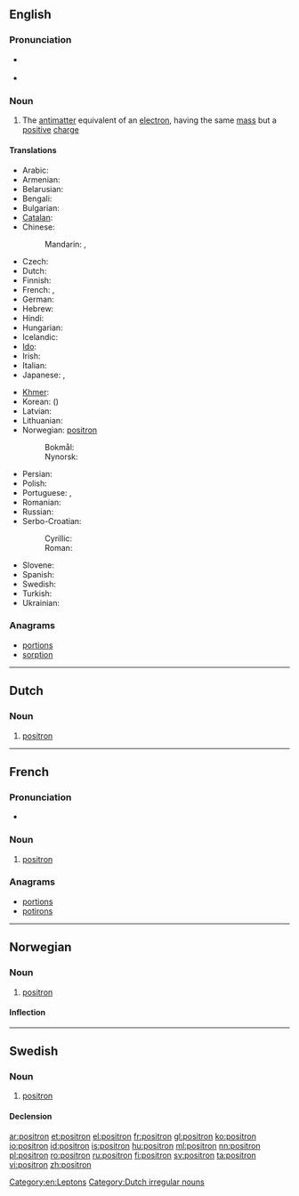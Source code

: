 {{also|Positron|positrón}}
==English==

===Pronunciation===
* {{a|UK}} {{IPA|/ˈpɒz.ɪ.trɒn/}}
* {{a|US}} {{IPA|/ˈpɑ.zɪ.trɑn/}}

===Noun===
{{en-noun}}

# {{particles}} The [[antimatter]] equivalent of an [[electron]], having the same [[mass]] but a [[positive]] [[charge]]

====Translations====
{{trans-top|positron}}
* Arabic: {{t|ar|بوزيترون|m|tr=buzitruun|sc=Arab}}
* Armenian: {{t-|hy|պոզիտրոն|tr=pozitron}}
* Belarusian: {{t|be|пазітрон|m|tr=pazitrón|sc=Cyrl}}
* Bengali: {{t|bn|পজিট্রন|tr=pôjiţrôn|sc=Beng}}
* Bulgarian: {{t|bg|позитрон|m|tr=pozitrón|sc=Cyrl}}
* [[Catalan]]: {{t+|ca|positró|m}}
* Chinese:
*: Mandarin: {{t|zh|正電子|sc=Hani}}, {{t|zh|正电子|tr=zhèngdiànzǐ|sc=Hani}}
* Czech: {{t-|cs|pozitron|m}}
* Dutch: {{t|nl|positron}}
* Finnish: {{t-|fi|positroni}}
* French: {{t+|fr|positron|m}}, {{t+|fr|positon|m}}
* German: {{t+|de|Positron|n}}
* Hebrew: {{t|he|פוזיטרון|sc=Hebr}}
* Hindi: {{t|hi|पोज़िट्रॉन|tr=poziṭron|sc=Deva}}
* Hungarian: {{t|hu|pozitron}}
* Icelandic: {{t|is|jáeind|f}}
* [[Ido]]: {{t|io|antielektrono}}
* Irish: {{t|ga|posatrón|m|xs=Irish}}
* Italian: {{t-|it|positrone|m}}
* Japanese: {{t|ja|陽電子|tr=ようでんし, yōdenshi|sc=Jpan}}, {{t|ja|ポジトロン|tr=pojitoron|sc=Jpan}}
{{trans-mid}}
* [[Khmer]]: {{t|km|វិជ្ជមានាណូ|tr=vijjea’mien-e-anoo|sc=Khmr}}
* Korean: {{t|ko|양전자|tr=yangjeonja|sc=Kore}} ({{t|ko|陽電子|sc=Kore}})
* Latvian: {{t|lv|pozitrons|m}}
* Lithuanian: {{t|lt|pozitronas|m}}
* Norwegian: [[#Norwegian|positron]]
*: Bokmål: {{t|nb|positron}}
*: Nynorsk: {{t|nn|positron}}
* Persian: {{t|fa|پوزیترون|tr=positron|sc=fa-Arab}}
* Polish: {{t-|pl|pozyton|m}}
* Portuguese: {{qualifier|Brazil}} {{t|pt|pósitron|m}}, {{qualifier|Portugal}} {{t|pt|positrão|m}}
* Romanian: {{t+|ro|pozitron|m}}
* Russian: {{t+|ru|позитрон|m|tr=pozitrón}}
* Serbo-Croatian:
*: Cyrillic: {{t|sh|позитрон}}
*: Roman: {{t|sh|pozitron|m}}
* Slovene: {{t|sl|pozitron|m}}
* Spanish: {{t+|es|positrón|m}}
* Swedish: {{t+|sv|positron}}
* Turkish: {{t+|tr|pozitron}}
* Ukrainian: {{t|uk|позитрон|m|tr=pozytrón|sc=Cyrl}}
{{trans-bottom}}

===Anagrams===
* [[portions#English|portions]]
* [[sorption#English|sorption]]

[[Category:en:Leptons]]

----

==Dutch==
{{wikipedia|lang=nl}}

===Noun===
{{nl-noun|n||-}}

# {{physics|lang=nl}} [[#English|positron]]

[[Category:Dutch irregular nouns]]

----

==French==

===Pronunciation===
* {{audio|Fr-Paris--positron.ogg|Audio (Paris)}}

===Noun===
{{fr-noun|m}}

# [[positron#English|positron]]

===Anagrams===
* [[portions#French|portions]]
* [[potirons#French|potirons]]

----

==Norwegian==

===Noun===
{{head|no|noun|g=n}}

# [[#English|positron]]

====Inflection====
{{no-noun-infl|nb-class=n3|nn-class=n1}}

----

==Swedish==

===Noun===
{{sv-noun|g=c}}

# [[#English|positron]]

====Declension====
{{sv-noun-reg-er}}

[[ar:positron]]
[[et:positron]]
[[el:positron]]
[[fr:positron]]
[[gl:positron]]
[[ko:positron]]
[[io:positron]]
[[id:positron]]
[[is:positron]]
[[hu:positron]]
[[ml:positron]]
[[nn:positron]]
[[pl:positron]]
[[ro:positron]]
[[ru:positron]]
[[fi:positron]]
[[sv:positron]]
[[ta:positron]]
[[vi:positron]]
[[zh:positron]]